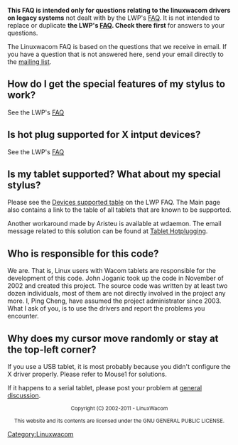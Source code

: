 {{Unclear|reason=Why do we have a separate page here? What's wrong with the [[FAQ]]?}}

'''This FAQ is intended only for questions relating to the linuxwacom drivers on legacy systems''' not dealt with by the LWP's [[FAQ]].  It is not intended to replace or duplicate '''the LWP's [[FAQ]].  Check there first''' for answers to your questions.

The Linuxwacom FAQ is based on the questions that we receive in email. If you have a question that is not answered here, send your email directly to the [[Main Page#Mailing lists|mailing list]].



== How do I get the special features of my stylus to work? ==
See the LWP's [[FAQ#How do I get the special features of my stylus to work?|FAQ]]

== Is hot plug supported for X intput devices? ==
See the LWP's [[FAQ#Is hot plugging supported for my USB tablet?|FAQ]]

== Is my tablet supported? What about my special stylus? ==
Please see the [[FAQ#Which devices are supported?|Devices supported table]] on the LWP FAQ.  The Main page also contains a link to the table of all tablets that are known to be supported.

Another workaround made by Aristeu is available at wdaemon. The email message related to this solution can be found at [[Linuxwacom HOWTO#Hotplugging the device|Tablet Hotplugging]].

== Who is responsible for this code? ==
We are. That is, Linux users with Wacom tablets are responsible for the development of this code. John Joganic took up the code in November of 2002 and created this project. The source code was written by at least two dozen individuals, most of them are not directly involved in the project any more. I, Ping Cheng, have assumed the project administrator since 2003. What I ask of you, is to use the drivers and report the problems you encounter.

== Why does my cursor move randomly or stay at the top-left corner? ==
If you use a USB tablet, it is most probably because you didn't configure the X driver properly. Please refer to Mouse1 for solutions.

If it happens to a serial tablet, please post your problem at [https://lists.sourceforge.net/lists/listinfo/linuxwacom-discuss general discussion].



<center><small>
Copyright (C) 2002-2011 - LinuxWacom

This website and its contents are licensed under the GNU GENERAL PUBLIC LICENSE.
</small></center>


[[Category:Linuxwacom]]